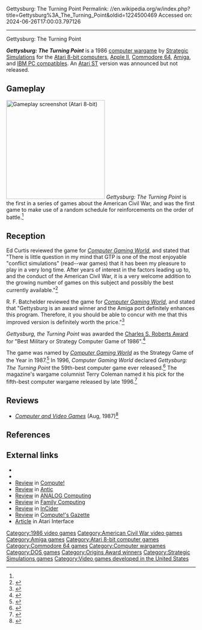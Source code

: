 Gettysburg: The Turning Point
Permalink: //en.wikipedia.org/w/index.php?title=Gettysburg%3A_The_Turning_Point&oldid=1224500469
Accessed on: 2024-06-26T17:00:03.797126



------
Gettysburg: The Turning Point
{{Short description|1986 video game}}
{{Infobox video game
| title = ''Gettysburg: The Turning Point''
| image = Gettysburg The Turning Point.jpg
| caption = Commodore 64 cover art
| developer = [[Strategic Simulations]]
| publisher = [[Strategic Simulations]]
| designer = Chuck Kroegel<br>David Landrey<ref name="giantlist">{{cite web |last1=Hague |first1=James |title=The Giant List of Classic Game Programmers |url=https://dadgum.com/giantlist/}}</ref>
| released = {{vgrelease|NA|1986}}
| genre = [[Computer wargame]]
| platforms = [[Amiga]], [[Apple II]], [[Atari 8-bit]], [[Commodore 64]], [[MS-DOS]]
}}

'''''Gettysburg: The Turning Point''''' is a 1986 [[computer wargame]] by [[Strategic Simulations]] for the [[Atari 8-bit computers]], [[Apple II]], [[Commodore 64]], [[Amiga]], and [[IBM PC compatible]]s. An [[Atari ST]] version was announced but not released.

==Gameplay==
[[File:Gettysburg_The_Turning_Point_Atari_8-bit_PAL_screenshot.png|thumb|262px|right|Gameplay screenshot (Atari 8-bit)]]
''Gettysburg: The Turning Point'' is the first in a series of games about the American Civil War, and was the first game to make use of a random schedule for reinforcements on the order of battle.<ref name=cgw150/>

==Reception==
Ed Curtis reviewed the game for ''[[Computer Gaming World]]'', and stated that "There is little question in my mind that GTP is one of the most enjoyable "conflict simulations" (read--war games) that it has been my pleasure to play in a very long time. After years of interest in the factors leading up to, and the conduct of the American Civil War, it is a very welcome addition to the growing number of games on this subject and possibly the best currently available."<ref name="CGW33">{{cite magazine |last=Curtis |first=Ed |title=Gettysburg: The Turning Point |magazine=Computer Gaming World |date=December 1986 |volume=1 |issue=33 |pages=28–29, 32}}</ref>

R. F. Batchelder reviewed the game for ''[[Computer Gaming World]]'', and stated that "Gettysburg is an award winner and the Amiga port definitely enhances this program. Therefore, it you should be able to concur with me that this improved version is definitely worth the price."<ref name="CGW51">{{cite magazine |last=Batchelder |first=R. F. |title=View From A Playtester: The Amiga Conversion of "Gettysburg: The Turning Point" |magazine=Computer Gaming World |date=September 1988 |volume=1 |issue=51 |pages=42}}</ref>

''Gettysburg, the Turning Point'' was awarded the [[Charles S. Roberts Award]] for "Best Military or Strategy Computer Game of 1986".<ref name="originsawards">{{cite web| url = http://www.gama.org/OriginsAwards/OriginsAwardsWinnersThe1980s/The1986OriginsAwards/tabid/3229/Default.aspx| title = The 1986 Origins Awards| publisher = [[Game Manufacturers Association|The Game Manufacturers Association]]| archiveurl = https://web.archive.org/web/20121216052410/http://www.gama.org/OriginsAwards/OriginsAwardsWinnersThe1980s/The1986OriginsAwards/tabid/3229/Default.aspx| url-status=dead| archivedate = 2012-12-16| access-date = }}</ref>

The game was named by ''[[Computer Gaming World]]'' as the Strategy Game of the Year in 1987.<ref name=CGW87>{{cite magazine|title=CGW meets Dragon Con 87|magazine=[[Computer Gaming World]]|date=December 1987|issue=42|page=62}}</ref> In 1996, ''Computer Gaming World'' declared ''Gettysburg: The Turning Point'' the 59th-best computer game ever released.<ref name=cgw150>{{cite magazine | author=Staff | title=150 Best (and 50 Worst) Games of All Time | magazine=[[Computer Gaming World]] | date=November 1996 | issue=148 | pages=63–65, 68, 72, 74, 76, 78, 80, 84, 88, 90, 94, 98 }}</ref> The magazine's wargame columnist Terry Coleman named it his pick for the fifth-best computer wargame released by late 1996.<ref name=15wargames>{{cite magazine | author=Coleman, Terry | title=Command Decisions | issue=148 | date=November 1996 | magazine=[[Computer Gaming World]] | pages=277, 280 }}</ref>

==Reviews==
*''[[Computer and Video Games]]'' (Aug, 1987)<ref>{{Cite web | url=https://archive.org/details/cvg-magazine-070/page/n57/mode/2up | title=CVG Magazine Issue 070 | date=August 1987 }}</ref>

==References==
{{reflist}}

[[Category:1986 video games]]
[[Category:American Civil War video games]]
[[Category:Amiga games]]
[[Category:Atari 8-bit computer games]]
[[Category:Commodore 64 games]]
[[Category:Computer wargames]]
[[Category:DOS games]]
[[Category:Origins Award winners]]
[[Category:Strategic Simulations games]]
[[Category:Video games developed in the United States]]

==External links==
*{{atarimania|id=2195}}
*{{lemon64 game|id=3057|name=Gettysburg: The Turning Point}}
*[https://archive.org/details/1986-12-compute-magazine/page/n67/mode/2up Review] in [[Compute!]]
*[https://archive.org/details/1987-04-anticmagazine/page/n47/mode/2up Review] in [[Antic (magazine)|Antic]]
*[https://archive.org/details/analog-computing-magazine-54/page/n85/mode/2up Review] in [[ANALOG Computing]]
*[https://archive.org/details/family-computing-40/page/n137/mode/2up Review] in [[Family Computing]]
*[https://archive.org/details/inCider_86-12/page/n173/mode/2up Review] in [[InCider]]
*[https://archive.org/details/1987-01-computegazette/page/n69/mode/2up Review] in [[Compute!'s Gazette]]
*[https://archive.org/details/atari_interface_mar90_201807/page/n35/mode/2up Article] in Atari Interface

{{strategy-videogame-stub}}